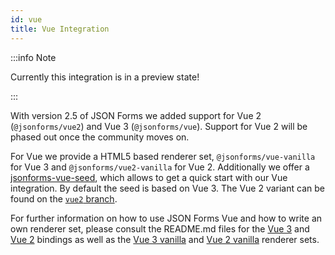 ```yaml
---
id: vue
title: Vue Integration
---
```


:::info Note

Currently this integration is in a preview state!

:::

With version 2.5 of JSON Forms we added support for Vue 2 (`@jsonforms/vue2`) and Vue 3 (`@jsonforms/vue`). Support for Vue 2 will be phased out once the community moves on.

For Vue we provide a HTML5 based renderer set, `@jsonforms/vue-vanilla` for Vue 3 and `@jsonforms/vue2-vanilla` for Vue 2.
Additionally we offer a [jsonforms-vue-seed](https://github.com/eclipsesource/jsonforms-vue-seed), which allows to get a quick start with our Vue integration. By default the seed is based on Vue 3. The Vue 2 variant can be found on the [`vue2` branch](https://github.com/eclipsesource/jsonforms-vue-seed/tree/vue2).

For further information on how to use JSON Forms Vue and how to write an own renderer set, please consult the README.md files for the [Vue 3](https://github.com/eclipsesource/jsonforms/blob/master/packages/vue/vue/README.md) and [Vue 2](https://github.com/eclipsesource/jsonforms/blob/master/packages/vue2/vue2/README.md) bindings as well as the [Vue 3 vanilla](https://github.com/eclipsesource/jsonforms/blob/master/packages/vue/vue-vanilla/README.md) and [Vue 2 vanilla](https://github.com/eclipsesource/jsonforms/blob/master/packages/vue2/vue2-vanilla/README.md) renderer sets.
